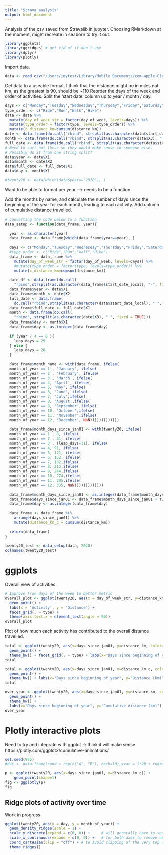 ```yaml
---
title: "Strava_analysis"
output: html_document
---
```

Analysis of the csv saved from Stravalib in jupyter.
Choosing RMarkdown at the moment, might recreate in seaborn to try it out.
```r
library(ggplot2)
library(ggridges) # get rid of if don't use
library(dplyr)
library(plotly)
```

Import data.
```r
data <- read.csv("/Users/imytest/Library/Mobile Documents/com~apple~CloudDocs/Documents/Projects_for_fun/Strava/Data/Saves_from_API/21_Feb_11th.csv")
```

Get data to a useable format.
I think that the distance might be in miles not km, as the greatest is 90, should be ~110
Reorder the days of the week and order of activities. Split the 'start date' column up to year / month / day. 
```r
days <- c("Monday","Tuesday","Wednesday","Thursday","Friday","Saturday","Sunday")
type_order <- c("Ride","Run","Walk","Hike")
data <- data %>% 
  mutate(day_of_week_str = factor(day_of_week, levels=days)) %>%
  mutate(type_order = factor(type, levels=type_order)) %>%
  mutate(c_distance_km=cumsum(distance_km))
date <- data.frame(do.call("rbind", strsplit(as.character(data$start_date_local), "-", fixed = TRUE)))
month <- data.frame(do.call("rbind", strsplit(as.character(date$X3), " ", fixed = TRUE)))
full_date <- data.frame(do.call("rbind", strsplit(as.character(data$start_date_local), " ", fixed = TRUE)))
# Need to sort out these so they would make sense to someone else. 
# Possibly do it from one string split?
data$year <- date$X1
data$month <- date$X2
data$full_date <- full_date$X1
data$day <- month$X1

#twenty20 <- data[which(data$year=='2020'), ]
```
Want to be able to format per year --> needs to be a function.

Add the months by name, and calculate the number of days since the beginning of the year for each month, leading to each activity. Add column of cumulative distance travelled.
```r
# Converting the code below to a function
data_setup <- function(data_frame, year){
  
  year <- as.character(year)
  data_frame <- data_frame[which(data_frame$year==year), ]
  
  days <- c("Monday","Tuesday","Wednesday","Thursday","Friday","Saturday","Sunday")
  #type_order <- c("Ride","Run","Walk","Hike")
  data_frame <- data_frame %>% 
    mutate(day_of_week_str = factor(day_of_week, levels=days)) %>%
    #mutate(type_order = factor(type, levels=type_order)) %>%
    mutate(c_distance_km=cumsum(distance_km))
  
  date_df <- data.frame(do.call(
    "rbind",strsplit(as.character(data_frame$start_date_local), "-", fixed = TRUE)))
  data_frame$year <- date$X1
  data_frame$month <- date$X2
  full_date <- data.frame(
    do.call("rbind",strsplit(as.character(data$start_date_local), " ", fixed=TRUE)))
  data_frame$full_date <- full_date$X1
  month <- data.frame(do.call(
    "rbind", strsplit(as.character(date$X3), " ", fixed = TRUE)))
  data_frame$day <- month$X1
  data_frame$day <- as.integer(data_frame$day)
  
  if (year / 4 == 0 ){
    leap_days = 29
  } else {
    leap_days = 28
  }
  
  data_frame$month_name <- with(data_frame, ifelse(
  month_of_year == 1 , 'January', ifelse(
  month_of_year == 2 , 'February', ifelse(
  month_of_year == 3 , 'March', ifelse(
  month_of_year == 4, 'April', ifelse(
  month_of_year == 5, 'May', ifelse(
  month_of_year == 6, 'June', ifelse(
  month_of_year == 7, 'July',ifelse(
  month_of_year == 8, 'August',ifelse(
  month_of_year == 9, 'September',ifelse(
  month_of_year == 10, 'October',ifelse(
  month_of_year == 11, 'November',ifelse(
  month_of_year == 12, 'December', NaN)))))))))))))

  data_frame$month_days_since_jan01 <- with(twenty20, ifelse(
  month_of_year == 1 , 0, ifelse(
  month_of_year == 2 , 31, ifelse(
  month_of_year == 3 , (leap_days+31), ifelse(
  month_of_year == 4, 91, ifelse(
  month_of_year == 5, 121, ifelse(
  month_of_year == 6, 152, ifelse(
  month_of_year == 7, 182,ifelse(
  month_of_year == 8, 213,ifelse(
  month_of_year == 9, 244,ifelse(
  month_of_year == 10, 274,ifelse(
  month_of_year == 11, 305,ifelse(
  month_of_year == 12, 335, NaN)))))))))))))
  
  data_frame$month_days_since_jan01 <- as.integer(data_frame$month_days_since_jan01)
  data_frame$days_since_jan01 <- data_frame$month_days_since_jan01 + twenty20$day
  data_frame$day <- as.integer(data_frame$day)
  
  data_frame <- data_frame %>% 
    arrange(days_since_jan01) %>%
    mutate(distance_km_c = cumsum(distance_km))
  
  return(data_frame)
}

twenty20_test <- data_setup(data, 2020)
colnames(twenty20_test)

```



# ggplots

Overall view of activities. 

```r
# Improve from days of the week to better metric
overall_plot <- ggplot(twenty20, aes(x = day_of_week_str, y=distance_km, color=month_of_year)) + 
  geom_point() +
  labs(x = 'Activity', y = 'Distance') +
  facet_grid(. ~ type) +
  theme(axis.text.x = element_text(angle = 90))
overall_plot
```

Plot of how much each activity has contributed to the overall distance travelled.
```r
total <- ggplot(twenty20, aes(x=days_since_jan01, y=distance_km, color=type)) +
  geom_point() + 
  theme_bw() + facet_grid(. ~ type) + labs(x="Days since beginning of year", y="Distance (km)")
total
```


```r
total <- ggplot(twenty20, aes(x=days_since_jan01, y=distance_km_c, color=type)) +
  geom_point() + 
  theme_bw() + labs(x="Days since beginning of year", y="Distance (km)")
total
```

```r
over_year <- ggplot(twenty20, aes(x=days_since_jan01, y=distance_km, color=type)) +
  geom_point() + 
  theme_bw() + 
  labs(x="Days since beginning of year", y="Cumulative distance (km)") + geom_line(aes(x=days_since_jan01, y=distance_km_c))
over_year
```

# Plotly interactive plots

Need to try and integrate with ggplot -> think it will make sense https://plotly.com/ggplot2/cumulative-animations/


```r
set.seed(955)
#dat <- data.frame(cond = rep(c("A", "B"), each=10),xvar = 1:20 + rnorm(20,sd=3),yvar = 1:20 + rnorm(20,sd=3))

p <- ggplot(twenty20, aes(x=days_since_jan01, y=distance_km_c)) +
    geom_point(shape=1)
fig <- ggplotly(p)
fig

```



## Ridge plots of activity over time
Work in progress
```r
ggplot(twenty20, aes(x = day, y = month_of_year)) +
  geom_density_ridges(scale = 1) + 
  scale_y_discrete(expand = c(0, 0)) +     # will generally have to set the `expand` option
  scale_x_continuous(expand = c(0, 0)) +   # for both axes to remove unneeded padding
  coord_cartesian(clip = "off") + # to avoid clipping of the very top of the top ridgeline
  theme_ridges()
```

